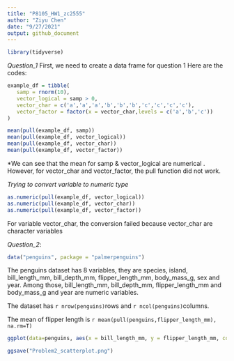 ```yaml
---
title: "P8105_HW1_zc2555"
author: "Ziyu Chen"
date: "9/27/2021"
output: github_document
---
```


```r
library(tidyverse)
```

_Question_1_ First, we need to create a data frame for question 1
Here are the codes:

```r
example_df = tibble(
   samp = rnorm(10),
   vector_logical = samp > 0,
   vector_char = c('a','a','a','b','b','b','c','c','c','c'),
   vector_factor = factor(x = vector_char,levels = c('a','b','c'))
)

mean(pull(example_df, samp))
mean(pull(example_df, vector_logical))
mean(pull(example_df, vector_char))
mean(pull(example_df, vector_factor))
```

*We can see that the mean for samp & vector_logical are numerical . However, for vector_char and vector_factor, the pull function did not work.


_Trying to convert variable to numeric type_

```r
as.numeric(pull(example_df, vector_logical))
as.numeric(pull(example_df, vector_char))
as.numeric(pull(example_df, vector_factor))
```

For variable vector_char, the conversion failed because vector_char are character variables





_Question_2_: 

```r
data("penguins", package = "palmerpenguins")
```

The penguins dataset has 8 variables, they are species, island, bill_length_mm, bill_depth_mm, flipper_length_mm, body_mass_g, sex and year. Among those, bill_length_mm, bill_depth_mm, flipper_length_mm and body_mass_g and year are numeric variables.


The dataset has `r nrow(penguins)`rows and `r ncol(penguins)`columns.

The mean of flipper length is `r mean(pull(penguins,flipper_length_mm), na.rm=T)`



```r

ggplot(data=penguins, aes(x = bill_length_mm, y = flipper_length_mm, color = species)) + geom_point()

ggsave("Problem2_scatterplot.png")

```

